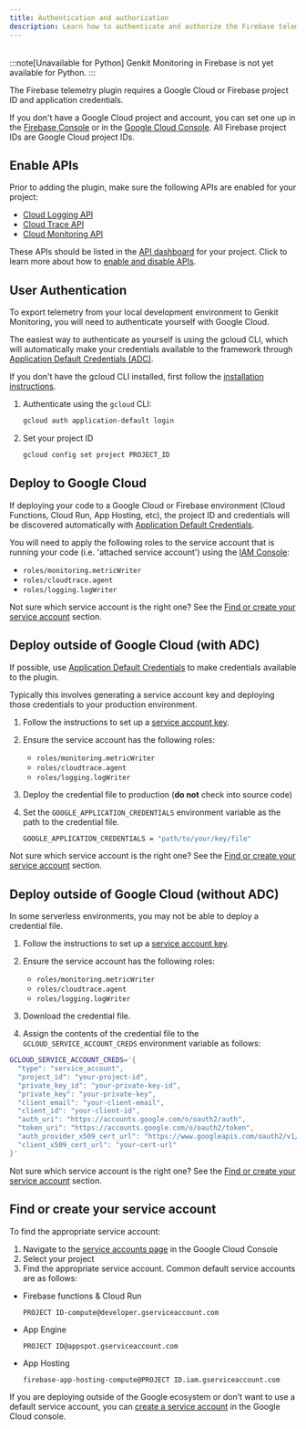 ```yaml
---
title: Authentication and authorization
description: Learn how to authenticate and authorize the Firebase telemetry plugin for Genkit, covering API enablement, user authentication, and deployment to Google Cloud or other environments.
---
```



<div style="display: flex; justify-content: space-between; align-items: center; gap: 1rem; margin: 1rem 0 1rem 0;">
  <LanguageSelector supportedLanguages="js go" />
  <CopyMarkdownButton />
</div>

<LanguageContent lang="python">
  :::note[Unavailable for Python]
Genkit Monitoring in Firebase is not yet available for Python.
:::
</LanguageContent>

<LanguageContent lang="js go">

The Firebase telemetry plugin requires a Google Cloud or Firebase project ID
and application credentials.

If you don't have a Google Cloud project and account, you can set one up in the
[Firebase Console](https://console.firebase.google.com/) or in the
[Google Cloud Console](https://cloud.google.com). All Firebase project IDs are
Google Cloud project IDs.

## Enable APIs

Prior to adding the plugin, make sure the following APIs are enabled for
your project:

- [Cloud Logging API](https://console.cloud.google.com/apis/library/logging.googleapis.com)
- [Cloud Trace API](https://console.cloud.google.com/apis/library/cloudtrace.googleapis.com)
- [Cloud Monitoring API](https://console.cloud.google.com/apis/library/monitoring.googleapis.com)

These APIs should be listed in the
[API dashboard](https://console.cloud.google.com/apis/dashboard) for your
project.
Click to learn more about how to [enable and disable APIs](https://support.google.com/googleapi/answer/6158841).

## User Authentication

To export telemetry from your local development environment to Genkit
Monitoring, you will need to authenticate yourself with Google Cloud.

The easiest way to authenticate as yourself is using the gcloud CLI, which will
automatically make your credentials available to the framework through
[Application Default Credentials (ADC)](https://cloud.google.com/js/authentication/application-default-credentials).

If you don't have the gcloud CLI installed, first follow the [installation instructions](https://cloud.google.com/sdk/docs/install#installation_instructions).

1. Authenticate using the `gcloud` CLI:

   ```bash
   gcloud auth application-default login
   ```

2. Set your project ID

   ```bash
   gcloud config set project PROJECT_ID
   ```

## Deploy to Google Cloud

If deploying your code to a Google Cloud or Firebase environment (Cloud
Functions, Cloud Run, App Hosting, etc), the project ID and credentials will be
discovered automatically with
[Application Default Credentials](https://cloud.google.com/js/authentication/provide-credentials-adc).

You will need to apply the following roles to the service account that is
running your code (i.e. 'attached service account') using the
[IAM Console](https://console.cloud.google.com/iam-admin/iam):

- `roles/monitoring.metricWriter`
- `roles/cloudtrace.agent`
- `roles/logging.logWriter`

Not sure which service account is the right one? See the
[Find or create your service account](#find-or-create-your-service-account)
section.

## Deploy outside of Google Cloud (with ADC)

If possible, use
[Application Default Credentials](https://cloud.google.com/js/authentication/provide-credentials-adc)
to make credentials available to the plugin.

Typically this involves generating a service account key and deploying
those credentials to your production environment.

1. Follow the instructions to set up a
   [service account key](https://cloud.google.com/iam/docs/keys-create-delete#creating).

2. Ensure the service account has the following roles:

   - `roles/monitoring.metricWriter`
   - `roles/cloudtrace.agent`
   - `roles/logging.logWriter`

3. Deploy the credential file to production (**do not** check into source code)

4. Set the `GOOGLE_APPLICATION_CREDENTIALS` environment variable as the path to
   the credential file.

   ```bash
   GOOGLE_APPLICATION_CREDENTIALS = "path/to/your/key/file"
   ```

Not sure which service account is the right one? See the
[Find or create your service account](#find-or-create-your-service-account)
section.

## Deploy outside of Google Cloud (without ADC)

In some serverless environments, you may not be able to deploy a credential
file.

1. Follow the instructions to set up a
   [service account key](https://cloud.google.com/iam/docs/keys-create-delete#creating).

2. Ensure the service account has the following roles:

   - `roles/monitoring.metricWriter`
   - `roles/cloudtrace.agent`
   - `roles/logging.logWriter`

3. Download the credential file.

4. Assign the contents of the credential file to the
   `GCLOUD_SERVICE_ACCOUNT_CREDS` environment variable as follows:

```bash
GCLOUD_SERVICE_ACCOUNT_CREDS='{
  "type": "service_account",
  "project_id": "your-project-id",
  "private_key_id": "your-private-key-id",
  "private_key": "your-private-key",
  "client_email": "your-client-email",
  "client_id": "your-client-id",
  "auth_uri": "https://accounts.google.com/o/oauth2/auth",
  "token_uri": "https://accounts.google.com/o/oauth2/token",
  "auth_provider_x509_cert_url": "https://www.googleapis.com/oauth2/v1/certs",
  "client_x509_cert_url": "your-cert-url"
}'
```

Not sure which service account is the right one? See the
[Find or create your service account](#find-or-create-your-service-account)
section.

## Find or create your service account

To find the appropriate service account:

1. Navigate to the [service accounts page](https://console.cloud.google.com/iam-admin/serviceaccounts)
   in the Google Cloud Console
2. Select your project
3. Find the appropriate service account. Common default service accounts are as follows:

- Firebase functions & Cloud Run

  `PROJECT ID-compute@developer.gserviceaccount.com`

- App Engine

  `PROJECT ID@appspot.gserviceaccount.com`

- App Hosting

  `firebase-app-hosting-compute@PROJECT ID.iam.gserviceaccount.com`

If you are deploying outside of the Google ecosystem or don't want to use a
default service account, you can
[create a service account](https://cloud.google.com/iam/docs/service-accounts-create#creating)
in the Google Cloud console.

</LanguageContent>